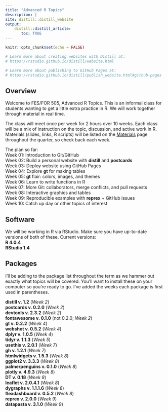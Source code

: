 ```yaml
---
title: "Advanced R Topics"
description: |
site: distill::distill_website
output: 
    distill::distill_article:
       toc: TRUE
---
```


```r
knitr::opts_chunk$set(echo = FALSE)

# Learn more about creating websites with Distill at:
# https://rstudio.github.io/distill/website.html

# Learn more about publishing to GitHub Pages at:
# https://rstudio.github.io/distill/publish_website.html#github-pages

```

## Overview

Welcome to FES/FOR 505, Advanced R Topics. This is an informal class for students wanting to get a little extra practice in R.  We will work together through material in real time.

The class will meet once per week for 2 hours over 10 weeks. Each class will be a mix of instruction on the topic, discussion, and active work in R.  Materials (slides, links, R scripts) will be listed on the [Materials](materials.html) page throughout the quarter, so check back each week.

The plan so far:   
Week 01: Introduction to Git/GitHub  
Week 02: Build a personal website with **distill** and **postcards**  
Week 03: Deploy website using GitHub Pages  
Week 04: Explore **gt** for making tables  
Week 05: **gt** flair: colors, images, and themes    
Week 06: Learn to write functions in R  
Week 07: More Git: collaborators, merge conflicts, and pull requests  
Week 08: Interactive graphics and tables     
Week 09: Reproducible examples with **reprex** + GitHub issues    
Week 10: Catch up day or other topics of interest  

## Software

We will be working in R via RStudio. Make sure you have up-to-date versions of both of these. Current versions:  
**R 4.0.4**  
**RStudio 1.4**  

## Packages

I'll be adding to the package list throughout the term as we hammer out exactly what topics will be covered. You'll want to install these on your computer so you're ready to go. I've added the weeks each package is first used in parentheses.

**distill v. 1.2** (*Week 2*)  
**postcards v. 0.2.0** (*Week 2*)  
**devtools v. 2.3.2** (*Week 2*)  
**fontawesome v. 0.1.0** (not 0.2.0; *Week 2*)  
**gt v. 0.2.2**  (*Week 4*)  
**webshot v. 0.5.2** (*Week 4*)  
**dplyr v. 1.0.5 ** (*Week 4*)  
**tidyr v. 1.1.3** (*Week 5*)  
**usethis v. 2.0.1** (*Week 7*)  
**gh v. 1.2.1** (*Week 7*)  
**htmlwidgets v. 1.5.3** (*Week 8*)  
**ggplot2 v. 3.3.3** (*Week 8*)  
**palmerpenguins v. 0.1.0** (*Week 8*)  
**plotly v. 4.9.3** (*Week 8*)   
**DT v. 0.18** (*Week 8*)  
**leaflet v. 2.0.4.1** (*Week 8*)  
**dygraphs v. 1.1.1.6** (*Week 8*)  
**flexdashboard v. 0.5.2** (*Week 8*)  
**reprex v. 2.0.0** (*Week 9*)  
**datapasta v. 3.1.0** (*Week 9*)  

